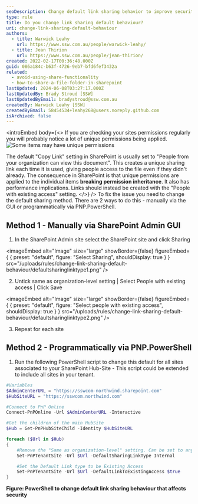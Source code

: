 ```yaml
---
seoDescription: Change default link sharing behavior to improve security and permission inheritance in SharePoint sites by setting "People with existing access" as the default.
type: rule
title: Do you change link sharing default behaviour?
uri: change-link-sharing-default-behaviour
authors:
  - title: Warwick Leahy
    url: https://www.ssw.com.au/people/warwick-leahy/
  - title: Jean Thirion
    url: https://www.ssw.com.au/people/jean-thirion/
created: 2022-02-17T00:36:48.000Z
guid: 086a184c-b63f-4726-9eb7-bfd6fef3432a
related:
  - avoid-using-share-functionality
  - how-to-share-a-file-folder-in-sharepoint
lastUpdated: 2024-06-08T03:27:17.000Z
lastUpdatedBy: Brady Stroud [SSW]
lastUpdatedByEmail: bradystroud@ssw.com.au
createdBy: Warwick Leahy [SSW]
createdByEmail: 58454534+leahy268@users.noreply.github.com
isArchived: false
---
```


<introEmbed
  body={<>
If you are checking your sites permissions regularly you will probably notice a lot of unique permissions being applied.
![Some items may have unique permissions](/uploads/rules/change-link-sharing-default-behaviour/uniquepermissions.png)

The default "Copy Link" setting in SharePoint is usually set to "People from your organization can view this document". This creates a unique sharing link each time it is used, giving people access to the file even if they didn't already.
The consequence in SharePoint is that unique permissions are applied to the individual items **breaking permission inheritance**. It also has performance implications. Links should instead be created with the "People with existing access" setting.
  </>}
/>
To fix the issue you need to change the default sharing method. There are 2 ways to do this - manually via the GUI or programmatically via PNP.PowerShell.

## Method 1 - Manually via SharePoint Admin GUI

1. In the SharePoint Admin site select the SharePoint site and click Sharing
   
<imageEmbed
  alt="Image"
  size="large"
  showBorder={false}
  figureEmbed={ {
    preset: "default",
    figure: "Select Sharing",
    shouldDisplay: true
  } }
  src="/uploads/rules/change-link-sharing-default-behaviour/defaultsharinglinktype1.png"
/>

2. Untick same as organization-level setting | Select People with existing access | Click Save
   
<imageEmbed
  alt="Image"
  size="large"
  showBorder={false}
  figureEmbed={ {
    preset: "default",
    figure: "Select people with existing access",
    shouldDisplay: true
  } }
  src="/uploads/rules/change-link-sharing-default-behaviour/defaultsharinglinktype2.png"
/>

3. Repeat for each site

## Method 2 - Programmatically via PNP.PowerShell

1. Run the following PowerShell script to change this default for all sites associated to your SharePoint Hub-Site - This script could be extended to include all sites in your tenant.

```powershell
#Variables
$AdminCenterURL = "https://sswcom-northwind.sharepoint.com"
$HubSiteURL = "https://sswcom.northwind.com"

#Connect to PnP Online
Connect-PnPOnline -Url $AdminCenterURL -Interactive

#Get the children of the main HubSite
$Hub = Get-PnPHubSiteChild -Identity $HubSiteURL

foreach ($Url in $Hub)
{
    #Remove the "Same as organization-level" setting. Can be set to anything Internal, None or Direct.
    Set-PnPTenantSite -Url $Url -DefaultSharingLinkType Internal

    #Set the Default Link type to be Existing Access
    Set-PnPTenantSite -Url $Url -DefaultLinkToExistingAccess $true
}
```

**Figure: PowerShell to change default link sharing behaviour that affects security**
